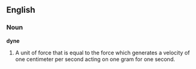 ==English==

===Noun===

'''dyne'''

#A unit of force that is equal to the force which generates a velocity of one centimeter per second acting on one gram for one second.